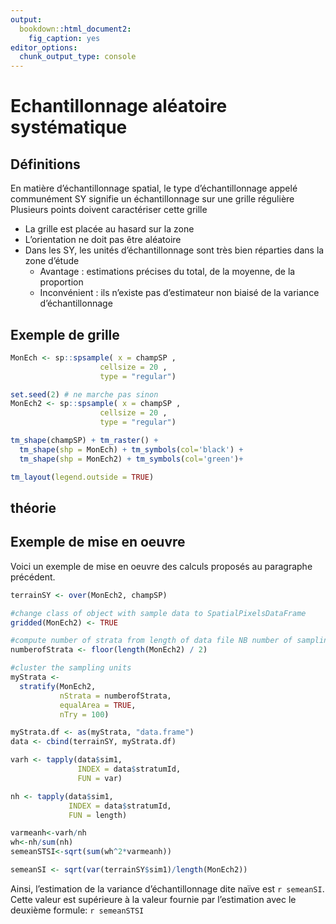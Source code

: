 ```yaml
---
output:
  bookdown::html_document2:
    fig_caption: yes
editor_options:
  chunk_output_type: console
---
```


Echantillonnage aléatoire systématique {#SY-QUICK}
=========================================

Définitions
------------

En matière d'échantillonnage spatial, le type d'échantillonnage appelé communément SY signifie un échantillonnage sur une grille régulière
Plusieurs points doivent caractériser cette grille

* La grille est placée au hasard sur la zone
* L'orientation ne doit pas être aléatoire
* Dans les SY, les unités d'échantillonnage sont très bien réparties dans la zone d'étude
  - Avantage : estimations précises du total, de la moyenne, de la proportion
  - Inconvénient : ils n'existe pas d'estimateur non biaisé de la variance d'échantillonnage 

Exemple de grille
-----------------

```r

MonEch <- sp::spsample( x = champSP , 
                    cellsize = 20 ,
                    type = "regular")

set.seed(2) # ne marche pas sinon
MonEch2 <- sp::spsample( x = champSP , 
                    cellsize = 20 ,
                    type = "regular")

tm_shape(champSP) + tm_raster() +
  tm_shape(shp = MonEch) + tm_symbols(col='black') +
  tm_shape(shp = MonEch2) + tm_symbols(col='green')+

tm_layout(legend.outside = TRUE)

```


théorie
------------


Exemple de mise en oeuvre
-------------------------

Voici un exemple de mise en oeuvre des calculs proposés au paragraphe précédent.

```r
terrainSY <- over(MonEch2, champSP)

#change class of object with sample data to SpatialPixelsDataFrame
gridded(MonEch2) <- TRUE

#compute number of strata from length of data file NB number of sampling units can be odd
numberofStrata <- floor(length(MonEch2) / 2)

#cluster the sampling units
myStrata <-
  stratify(MonEch2,
           nStrata = numberofStrata,
           equalArea = TRUE,
           nTry = 100)

myStrata.df <- as(myStrata, "data.frame")
data <- cbind(terrainSY, myStrata.df)

varh <- tapply(data$sim1,
               INDEX = data$stratumId,
               FUN = var)

nh <- tapply(data$sim1,
             INDEX = data$stratumId,
             FUN = length)

varmeanh<-varh/nh
wh<-nh/sum(nh)
semeanSTSI<-sqrt(sum(wh^2*varmeanh))

semeanSI <- sqrt(var(terrainSY$sim1)/length(MonEch2))

```

Ainsi, l'estimation de la variance d'échantillonnage dite naïve est `r semeanSI`. Cette valeur est supérieure à la valeur fournie par l'estimation avec le deuxième formule: `r semeanSTSI`
